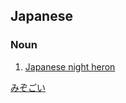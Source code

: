 ==Japanese==
{{ja-kanjitab|みぞ|ご|い}}

===Noun===
{{ja-noun|ミゾゴイ}}

# [[Japanese night heron]]

[[Category:ja:Herons|みぞごい]]